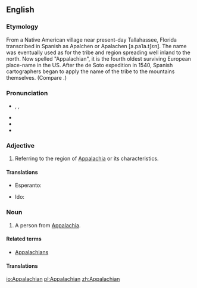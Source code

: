 ==English==

===Etymology===
From a Native American village near present-day Tallahassee, Florida transcribed in Spanish as Apalchen or Apalachen [a.paˈla.tʃɛn]. The name was eventually used as for the tribe and region spreading well inland to the north. Now spelled "Appalachian", it is the fourth oldest surviving European place-name in the US. After the de Soto expedition in 1540, Spanish cartographers began to apply the name of the tribe to the mountains themselves. (Compare {{w|Appalachia#Etymology_and_pronunciation|Wikipedia's article on the etymology and pronunciation of "Appalachia"}}.)

===Pronunciation===
* {{a|US}} {{IPA|/ˌæpəˈleɪtʃən/|lang=en}}, {{IPA|/ˌæpəˈlætʃən/|lang=en}}, {{IPA|/ˌæpəˈleɪʃən/|lang=en}}
* {{audio|en-us-Appalachian.ogg|Audio (US)|lang=en}}
* {{rhymes|eɪʃən|lang=en}}
* {{homophones|lang=en|appellation}}

===Adjective===
{{en-adj}}

# Referring to the region of [[Appalachia]] or its characteristics.

====Translations====
{{trans-top|referring to the region of Appalachia}}
* Esperanto: {{t|eo|Apalaĉa}}
{{trans-mid}}
* Ido: {{t|io|Apalacha}}
{{trans-bottom}}

===Noun===
{{en-noun}}

# A person from [[Appalachia]].

====Related terms====
* [[Appalachians]]

====Translations====
{{trans-top|person from Appalachia}}
{{trans-mid}}
{{trans-bottom}}

[[io:Appalachian]]
[[pl:Appalachian]]
[[zh:Appalachian]]